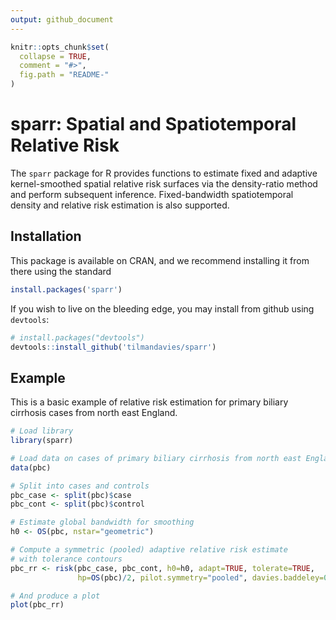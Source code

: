 ```yaml
---
output: github_document
---
```


<!-- README.md is generated from README.Rmd. Please edit that file -->

```r
knitr::opts_chunk$set(
  collapse = TRUE,
  comment = "#>",
  fig.path = "README-"
)
```

# sparr: Spatial and Spatiotemporal Relative Risk

The `sparr` package for R provides functions to estimate fixed and adaptive kernel-smoothed
spatial relative risk surfaces via the density-ratio method and perform subsequent inference.
Fixed-bandwidth spatiotemporal density and relative risk estimation is also supported.

## Installation

This package is available on CRAN, and we recommend installing it from there using the standard

```r
install.packages('sparr')
```

If you wish to live on the bleeding edge, you may install from github using `devtools`:

```r
# install.packages("devtools")
devtools::install_github('tilmandavies/sparr')
```

## Example

This is a basic example of relative risk estimation for primary biliary cirrhosis cases
from north east England.

```r
# Load library
library(sparr)

# Load data on cases of primary biliary cirrhosis from north east England
data(pbc)

# Split into cases and controls
pbc_case <- split(pbc)$case
pbc_cont <- split(pbc)$control

# Estimate global bandwidth for smoothing
h0 <- OS(pbc, nstar="geometric")

# Compute a symmetric (pooled) adaptive relative risk estimate
# with tolerance contours
pbc_rr <- risk(pbc_case, pbc_cont, h0=h0, adapt=TRUE, tolerate=TRUE,
               hp=OS(pbc)/2, pilot.symmetry="pooled", davies.baddeley=0.05)

# And produce a plot
plot(pbc_rr)
```
